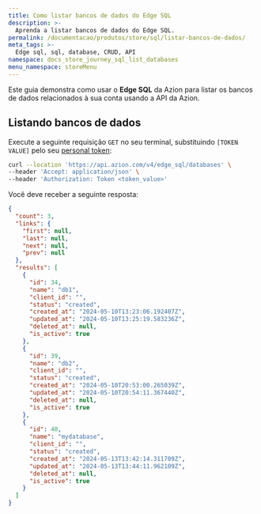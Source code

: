 ```yaml
---
title: Como listar bancos de dados do Edge SQL
description: >-
  Aprenda a listar bancos de dados do Edge SQL.
permalink: /documentacao/produtos/store/sql/listar-bancos-de-dados/
meta_tags: >-
  Edge sql, sql, database, CRUD, API
namespace: docs_store_journey_sql_list_databases
menu_namespace: storeMenu
---
```


Este guia demonstra como usar o **Edge SQL** da Azion para listar os bancos de dados relacionados à sua conta usando a API da Azion.

## Listando bancos de dados

Execute a seguinte requisição `GET` no seu terminal, substituindo `[TOKEN VALUE]` pelo seu [personal token](/pt-br/documentacao/produtos/guias/personal-tokens/):

```bash
curl --location 'https://api.azion.com/v4/edge_sql/databases' \
--header 'Accept: application/json' \
--header 'Authorization: Token <token_value>'
```

Você deve receber a seguinte resposta:

```json
{
  "count": 3,
  "links": {
    "first": null,
    "last": null,
    "next": null,
    "prev": null
  },
  "results": [
    {
      "id": 34,
      "name": "db1",
      "client_id": "",
      "status": "created",
      "created_at": "2024-05-10T13:23:06.192407Z",
      "updated_at": "2024-05-10T13:25:19.583236Z",
      "deleted_at": null,
      "is_active": true
    },
    {
      "id": 39,
      "name": "db2",
      "client_id": "",
      "status": "created",
      "created_at": "2024-05-10T20:53:00.265039Z",
      "updated_at": "2024-05-10T20:54:11.367440Z",
      "deleted_at": null,
      "is_active": true
    },
    {
      "id": 40,
      "name": "mydatabase",
      "client_id": "",
      "status": "created",
      "created_at": "2024-05-13T13:42:14.311709Z",
      "updated_at": "2024-05-13T13:44:11.962109Z",
      "deleted_at": null,
      "is_active": true
    }
  ]
}
```

